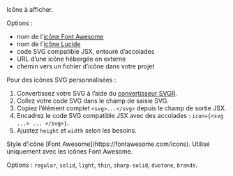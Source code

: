 <ResponseField name="icon" type="string">
  Icône à afficher.
  
  Options :
  - nom de l'[icône Font Awesome](https://fontawesome.com/icons)
  - nom de l'[icône Lucide](https://lucide.dev/icons)
  - code SVG compatible JSX, entouré d’accolades
  - URL d’une icône hébergée en externe
  - chemin vers un fichier d’icône dans votre projet
  
  Pour des icônes SVG personnalisées :
  1. Convertissez votre SVG à l’aide du [convertisseur SVGR](https://react-svgr.com/playground/).
  1. Collez votre code SVG dans le champ de saisie SVG.
  2. Copiez l’élément complet `<svg>...</svg>` depuis le champ de sortie JSX.
  3. Encadrez le code SVG compatible JSX avec des accolades : `icon={<svg ...> ... </svg>}`.
  4. Ajustez `height` et `width` selon les besoins.
</ResponseField>

<ResponseField name="iconType" type="string">
  Style d’icône [Font Awesome](https://fontawesome.com/icons). Utilisé uniquement avec les icônes Font Awesome. 
  
  Options : `regular`, `solid`, `light`, `thin`, `sharp-solid`, `duotone`, `brands`.
</ResponseField>